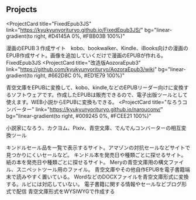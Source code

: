 ## Projects

<ProjectCard
  title="FixedEpub3JS"
  link="https://kyukyunyorituryo.github.io/FixedEpub3JS/"
  bg="linear-gradient(to right, #D4145A 0%, #FBB03B 100%)"
>
  漫画のEPUB３作成サイト　kobo、bookwalker、Kindle、iBooks向けの漫画のEPUB作成サイト。画像を追加していくだけで漫画のEPUBが作れる。FixedEpub3JS
</ProjectCard>
<ProjectCard
  title="改造版AozoraEpub3"
  link="https://github.com/kyukyunyorituryo/AozoraEpub3/wiki"
  bg="linear-gradient(to right, #662D8C 0%, #ED1E79 100%)"
>
  青空文庫をEPUBに変換して、kobo、kindle,などのEPUBリーダー向けに変換するソフトウェアです。作成したEPUBは販売できるので、電子出版ツールとして使えます。WEB小説からEPUBに変換もできる。
</ProjectCard>
<ProjectCard
  title="なろうコンバーター"
  link="https://kyukyunyorituryo.github.io/narouconv/"
  bg="linear-gradient(to right, #009245 0%, #FCEE21 100%)"
>
  小説家になろう、カクヨム、Pixiv、青空文庫、でんでんコンバーターの相互変換ツール

</ProjectCard>
<ProjectCard
  title="kindleセールチェック"
  link="https://kyukyunyorituryo.github.io/kindle_sale/"
  bg="linear-gradient(to right, #D585FF 0%, #00FFEE 100%)"
>
  キンドルセール品を一覧で表示するサイト。アマゾンの対抗セールなどサイトで見つかりにくいセールなど。
</ProjectCard>
<ProjectCard
  title="kindle新刊チェック"
  link="https://kyukyunyorituryo.github.io/new_epub/"
  bg="linear-gradient(to right, #D4145A 0%, #FBB03B 100%)"
>
  キンドル本を発売日や種類ごとに探せるサイト。
</ProjectCard>
<ProjectCard
  title="新刊チェック"
  link="https://kyukyunyorituryo.github.io/new_pub/"
  bg="linear-gradient(to right, #662D8C 0%, #ED1E79 100%)"
>
  紙の本を発売日や種類ごとに探せるサイト。
</ProjectCard>
<ProjectCard
  title="青空文庫用ツール"
  link="https://github.com/kyukyunyorituryo/aozoratool"
  bg="linear-gradient(to right, #009245 0%, #FCEE21 100%)"
>
  Meryの青空文庫用の構文ファイル、スニペットツール用のファイル。
</ProjectCard>
<ProjectCard
  title="青空文庫 EPUB mobi置き場"
  link="https://kyukyunyorituryo.github.io/bookshelf/"
  bg="linear-gradient(to right, #D585FF 0%, #00FFEE 100%)"
>
  青空文庫やその他自作EPUBを電子書籍端末で読みやすく置いている。
</ProjectCard>
<ProjectCard
  title="DOCX青空文庫変換"
  link="https://kyukyunyorituryo.github.io/docx2aozora/"
  bg="linear-gradient(to right, #D4145A 0%, #FBB03B 100%)"
>
  WordなどのDOCXファイルを青空文庫形式に変換する。ルビには対応していない。
</ProjectCard>
<ProjectCard
  title="電書ニュース"
  link="https://kyukyunyorituryo.github.io/i/"
  bg="linear-gradient(to right, #662D8C 0%, #ED1E79 100%)"
>
  電子書籍に関する情報やセールなどブログ形式で配信
</ProjectCard>
<ProjectCard
  title="青空文庫エディター"
  link="https://kyukyunyorituryo.github.io/AozoraEditor/"
  bg="linear-gradient(to right, #662D8C 0%, #ED1E79 100%)"
>
  青空文庫形式をWYSIWYGで作成する
</ProjectCard>